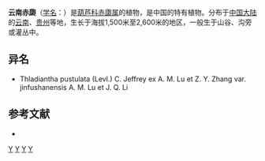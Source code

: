 {{Speciesbox 
| taxon = Thladiantha pustulata
| authority = (Levl.) C. Jeffrey ex[[路安民|A. M. Lu]] et [[张志耘|Z. Y. Zhang]]
}}

'''云南赤瓟'''（[[学名|学名]]：{{lang|la|''Thladiantha pustulata''}}）是[[葫芦科|葫芦科]][[赤瓟属|赤瓟属]]的植物，是中国的特有植物。分布于[[中国大陆|中国大陆]]的[[云南|云南]]、[[贵州|贵州]]等地，生长于海拔1,500米至2,600米的地区，一般生于山谷、沟旁或灌丛中。

== 异名 ==
* Thladiantha pustulata (Levl.) C. Jeffrey ex A. M. Lu et Z. Y. Zhang var. jinfushanensis A. M. Lu et J. Q. Li

== 参考文献 ==
<div class="references-small">
* {{cite web| url =http://www.bioinfo.cn/db05/KmzwSpecies.php?action=view&id=7433| title =云南赤瓟| work =《中国高等植物数据库全库》| publisher =中国科学院微生物研究所| author =昆明植物研究所| accessdate =2009-02-24| deadurl =yes| archiveurl =https://web.archive.org/web/20160305052224/http://www.bioinfo.cn/db05/KmzwSpecies.php?action=view&id=7433| archivedate =2016-03-05}}
</div>
{{Taxonbar|from=Q10881060}}

[[Category:赤瓟属|Y]]
[[Category:中國特有植物|Y]]
[[Category:赤云南植物瓟属|Y]]
[[Category:贵州植物|Y]]